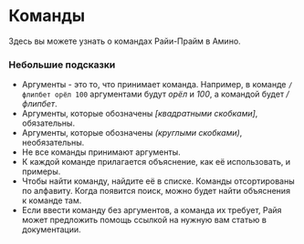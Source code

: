 # Команды

Здесь вы можете узнать о командах Райи-Прайм в Амино.

### Небольшие подсказки

- Аргументы - это то, что принимает команда. Например, в команде `/флипбет орёл 100` аргументами будут _орёл_ и _100_, а командой будет _/флипбет_.
- Аргументы, которые обозначены _[квадратными скобками]_, обязательны.
- Аргументы, которые обозначены _(круглыми скобками)_, необязательны.
- Не все команды принимают аргументы.
- К каждой команде прилагается объяснение, как её использовать, и примеры.
- Чтобы найти команду, найдите её в списке. Команды отсортированы по алфавиту. Когда появится поиск, можно будет найти объяснения к команде там. 
- Если ввести команду без аргументов, а команда их требует, Райя может предложить помощь ссылкой на нужную вам статью в документации.
